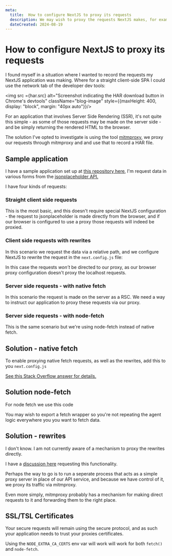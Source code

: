 ```yaml
---
meta:
  title:  How to configure NextJS to proxy its requests 
  description: We may wish to proxy the requests NextJS makes, for example through a tool like mitmproxy in order to analyse traffic or generate test data 
  dateCreated: 2024-08-19
---
```



# How to configure NextJS to proxy its requests 

I found myself in a situation where I wanted to record the requests my NextJS application was making. Where for a straight client-side SPA I could use the network tab of the developer dev tools: 

<img src ={har.src} alt="Screenshot indicating the HAR download button in Chrome's devtools" className="blog-image" style={{maxHeight: 400, display: "block", margin: "40px auto"}}/>

For an application that involves Server Side Rendering (SSR), it's not quite this simple - as some of those requests may be made on the server side - and be simply returning the rendered HTML to the browser. 

The solution I've opted to investigate is using the tool [mitmproxy](https://mitmproxy.org/), we proxy our requests through mitmproxy and and use that to record a HAR file. 

## Sample application 

I have a sample application set up at [this repository here](https://github.com/dwjohnston/nextjs-proxying), I'm request data in various forms from the [jsonplaceholder API.](https://jsonplaceholder.typicode.com/) 

I have four kinds of requests: 

### Straight client side requests 
<GithubPermalinkRsc permalink="https://github.com/dwjohnston/nextjs-proxying/blob/a7349693e1a8bd6e8d29800be64755062f86a070/src/components/ComponentFetch.tsx#L1-L15"/>

This is the most basic, and this doesn't require special NextJS configuration - the request to jsonplaceholder is made directly from the browser, and if our browser is configured to use a proxy those requests will indeed be proxied. 


### Client side requests with rewrites 

<GithubPermalinkRsc permalink="https://github.com/dwjohnston/nextjs-proxying/blob/a7349693e1a8bd6e8d29800be64755062f86a070/src/components/ComponentFetchRelative.tsx#L1-L13"/>

In this scenario we request the data via a relative path, and we configure NextJS to rewrite the request in the `next.config.js` file: 

<GithubPermalinkRsc permalink="https://github.com/dwjohnston/nextjs-proxying/blob/a7349693e1a8bd6e8d29800be64755062f86a070/next.config.mjs#L7-L16"/>

In this case the requests _won't_ be directed to our proxy, as our browser proxy configuration doesn't proxy the localhost requests. 

### Server side requests - with native fetch

<GithubPermalinkRsc permalink="https://github.com/dwjohnston/nextjs-proxying/blob/a7349693e1a8bd6e8d29800be64755062f86a070/src/app/page3/page.tsx#L5-L16"/>

In this scenario the request is made on the server as a RSC. We need a way to instruct our application to proxy these requests via our proxy. 

### Server side requests - with node-fetch

<GithubPermalinkRsc permalink="https://github.com/dwjohnston/nextjs-proxying/blob/0bb4f13f98c2b5a6c51cac59669736f1a5f982ed/src/app/page6/page.tsx#L1-L15"/>

This is the same scenario but we're using node-fetch instead of native fetch. 

## Solution - native fetch

To enable proxying native fetch requests, as well as the rewrites, add this to you `next.config.js`

<GithubPermalinkRsc permalink="https://github.com/dwjohnston/nextjs-proxying/blob/0bb4f13f98c2b5a6c51cac59669736f1a5f982ed/next.config.mjs#L2-L5"/>

[See this Stack Overflow answer for details.](https://stackoverflow.com/a/76503362/1068446)

## Solution node-fetch 

For node fetch we use this code

<GithubPermalinkRsc permalink="https://github.com/dwjohnston/nextjs-proxying/blob/13bbe729ed1ad6826a3557e63a909b208bbface9/src/app/page6/page.tsx#L1-L13"/>

You may wish to export a fetch wrapper so you're not repeating the agent logic everywhere you you want to fetch data. 

## Solution - rewrites

I don't know. I am not currently aware of a mechanism to proxy the rewrites directly. 

I have a [discussion here](https://github.com/vercel/next.js/discussions/69558) requesting this functionality. 

Perhaps the way to go is to run a seperate process that acts as a simple proxy server in place of our API service, and because we have control of it, we proxy its traffic via mitmproxy. 

Even more simply, mitmproxy probably has a mechanism for making direct requests to it and forwarding them to the right place.

## SSL/TSL Certificates 

Your secure requests will remain using the secure protocol, and as such your application needs to trust your proxies certificates. 

Using the `NODE_EXTRA_CA_CERTS` env var will work will work for both `fetch()` and `node-fetch`. 

<GithubPermalinkRsc permalink="https://github.com/dwjohnston/nextjs-proxying/blob/85edce69f5dc0537dff05e9b54b308525196faa6/package.json#L7-L8"/>









